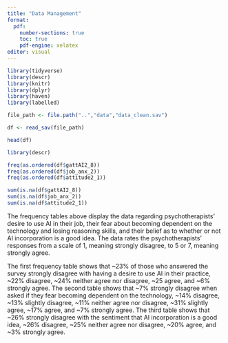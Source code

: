 ```yaml
---
title: "Data Management"
format: 
  pdf: 
    number-sections: true 
    toc: true            
    pdf-engine: xelatex   
editor: visual
---
```


```r
library(tidyverse)
library(descr)
library(knitr)
library(dplyr)
library(haven)
library(labelled)
```

```r
file_path <- file.path("..","data","data_clean.sav")
```

```r
df <- read_sav(file_path)
```

```r
head(df)
```

```r
library(descr)
```

```r
freq(as.ordered(df$gattAI2_8))
freq(as.ordered(df$job_anx_2))
freq(as.ordered(df$attitude2_1))
```

```r
sum(is.na(df$gattAI2_8))
sum(is.na(df$job_anx_2))
sum(is.na(df$attitude2_1))
```

The frequency tables above display the data regarding psychotherapists' desire to use AI in their job, their fear about becoming dependent on the technology and losing reasoning skills, and their belief as to whether or not AI incorporation is a good idea. The data rates the psychotherapists' responses from a scale of 1, meaning strongly disagree, to 5 or 7, meaning strongly agree.

The first frequency table shows that \~23% of those who answered the survey strongly disagree with having a desire to use AI in their practice, \~22% disagree, \~24% neither agree nor disagree, \~25 agree, and \~6% strongly agree. The second table shows that \~7% strongly disagree when asked if they fear becoming dependent on the technology, \~14% disagree, \~13% slightly disagree, \~11% neither agree nor disagree, \~31% slightly agree, \~17% agree, and \~7% strongly agree. The third table shows that \~26% strongly disagree with the sentiment that AI incorporation is a good idea, \~26% disagree, \~25% neither agree nor disagree, \~20% agree, and \~3% strongly agree.
